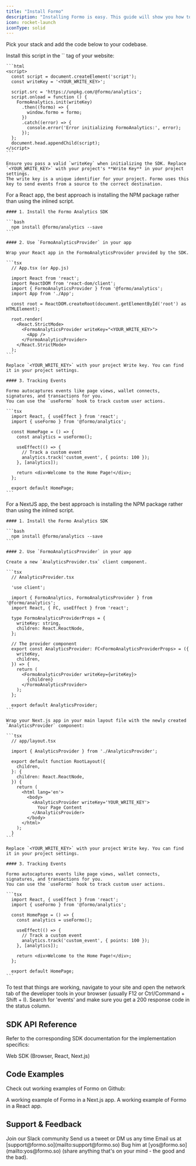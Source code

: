 ```yaml
---
title: "Install Formo"
description: "Installing Formo is easy. This guide will show you how to do it with our SDKs."
icon: rocket-launch
iconType: solid
---
```


Pick your stack and add the code below to your codebase.

<Tabs>
  <Tab icon="code" title="Browser">
    Install this script in the `<head>` tag of your website:

    ```html
    <script>
      const script = document.createElement('script');
      const writeKey = '<YOUR_WRITE_KEY>';

      script.src = 'https://unpkg.com/@formo/analytics';
      script.onload = function () {
        FormoAnalytics.init(writeKey)
          .then((formo) => {
            window.formo = formo;
          })
          .catch((error) => {
            console.error('Error initializing FormoAnalytics:', error);
          });
      };
      document.head.appendChild(script);
    </script>
    ```

    Ensure you pass a valid `writeKey` when initializing the SDK. Replace `<YOUR_WRITE_KEY>` with your project's **Write Key** in your project settings. 
    The write key is a unique identifier for your project. Formo uses this key to send events from a source to the correct destination.


  </Tab>
  <Tab icon="rectangle-terminal" title="React">
    For a React app, the best approach is installing the NPM package rather than using the inlined script.

    #### 1. Install the Formo Analytics SDK

    ```bash
      npm install @formo/analytics --save
    ```

    #### 2. Use `FormoAnalyticsProvider` in your app

    Wrap your React app in the FormoAnalyticsProvider provided by the SDK.

    ```tsx
      // App.tsx (or App.js)

      import React from 'react';
      import ReactDOM from 'react-dom/client';
      import { FormoAnalyticsProvider } from '@formo/analytics';
      import App from './App';

      const root = ReactDOM.createRoot(document.getElementById('root') as HTMLElement);

      root.render(
        <React.StrictMode>
          <FormoAnalyticsProvider writeKey="<YOUR_WRITE_KEY>">
            <App />
          </FormoAnalyticsProvider>
        </React.StrictMode>
      );
    ```

    Replace `<YOUR_WRITE_KEY>` with your project Write key. You can find it in your project settings.

    #### 3. Tracking Events

    Formo autocaptures events like page views, wallet connects, signatures, and transactions for you.
    You can use the `useFormo` hook to track custom user actions.

    ```tsx
      import React, { useEffect } from 'react';
      import { useFormo } from '@formo/analytics';

      const HomePage = () => {
        const analytics = useFormo();

        useEffect(() => {
          // Track a custom event
          analytics.track('custom_event', { points: 100 });
        }, [analytics]);

        return <div>Welcome to the Home Page!</div>;
      };

      export default HomePage;
    ```

  </Tab>
  <Tab icon="react" title="Next.js">
    For a NextJS app, the best approach is installing the NPM package rather than using the inlined script.

    #### 1. Install the Formo Analytics SDK

    ```bash
      npm install @formo/analytics --save
    ```

    #### 2. Use `FormoAnalyticsProvider` in your app

    Create a new `AnalyticsProvider.tsx` client component.

    ```tsx
      // AnalyticsProvider.tsx

      'use client';

      import { FormoAnalytics, FormoAnalyticsProvider } from '@formo/analytics';
      import React, { FC, useEffect } from 'react';

      type FormoAnalyticsProviderProps = {
        writeKey: string,
        children: React.ReactNode,
      };

      // The provider component
      export const AnalyticsProvider: FC<FormoAnalyticsProviderProps> = ({
        writeKey,
        children,
      }) => {
        return (
          <FormoAnalyticsProvider writeKey={writeKey}>
            {children}
          </FormoAnalyticsProvider>
        );
      };

      export default AnalyticsProvider;
    ```

    Wrap your Next.js app in your main layout file with the newly created `AnalyticsProvider` component:

    ```tsx
      // app/layout.tsx

      import { AnalyticsProvider } from './AnalyticsProvider';

      export default function RootLayout({
        children,
      }: {
        children: React.ReactNode,
      }) {
        return (
          <html lang='en'>
            <body>
              <AnalyticsProvider writeKey='YOUR_WRITE_KEY'>
                Your Page Content
              </AnalyticsProvider>
            </body>
          </html>
        );
      }
    ```

    Replace `<YOUR_WRITE_KEY>` with your project Write key. You can find it in your project settings.

    #### 3. Tracking Events

    Formo autocaptures events like page views, wallet connects, signatures, and transactions for you.
    You can use the `useFormo` hook to track custom user actions.

    ```tsx
      import React, { useEffect } from 'react';
      import { useFormo } from '@formo/analytics';

      const HomePage = () => {
        const analytics = useFormo();

        useEffect(() => {
          // Track a custom event
          analytics.track('custom_event', { points: 100 });
        }, [analytics]);

        return <div>Welcome to the Home Page!</div>;
      };

      export default HomePage;
    ```

  </Tab> 
</Tabs>

To test that things are working, navigate to your site and open the network tab of the developer tools in your browser (usually F12 or Ctrl/Command + Shift + I). 
Search for 'events' and make sure you get a 200 response code in the status column.

## SDK API Reference

Refer to the corresponding SDK documentation for the implementation specifics:

<CardGroup>
  <Card
    title="Web SDK"
    icon="globe"
    iconType="solid"
    href="/sdks/web"
  >
    Web SDK (Browser, React, Next.js)
  </Card>
</CardGroup>

## Code Examples

Check out working examples of Formo on Github:

<CardGroup>
  <Card
    title="Example Next.js App"
    icon="file-code"
    href="https://github.com/getformo/formo-analytics-example-next"
  >
    A working example of Formo in a Next.js app.
  </Card>
  <Card
    title="Example React App"
    icon="file-code"
    href="https://github.com/getformo/formo-analytics-example-react"
  >
    A working example of Formo in a React app.
  </Card>
</CardGroup>

## Support & Feedback

<CardGroup cols={2}>
  <Card title="Slack" icon="slack" href="https://formo.so/slack">
    Join our Slack community
  </Card>
  <Card title="Twitter" icon="x" href="https://x.com/getformo">
    Send us a tweet or DM us any time
  </Card>
  <Card title="Email" icon="envelope" href="mailto:support@formo.so">
    Email us at [support@formo.so](mailto:support@formo.so)
  </Card>
  <Card title="Founder" icon="comments" href="mailto:yos@formo.so">
    Bug him at [yos@formo.so](mailto:yos@formo.so) (share anything that's on your mind - the good and the bad).
  </Card>
</CardGroup>